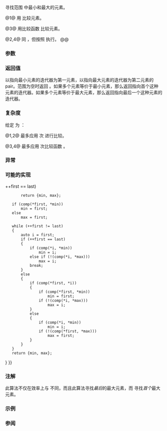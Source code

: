 {{cpp/title|minmax_element}}
{{cpp/algorithm/navbar}}
{{dcl begin}}
{{dcl header|algorithm}}
{{dcla|num=1|since=c++11|notes={{mark constexpr since c++17}}|
template&lt; class ForwardIt &gt;
std::pair&lt;ForwardIt, ForwardIt&gt;
    minmax_element( ForwardIt first, ForwardIt last );
}}
{{dcl|num=2|since=c++17|
template&lt; class ExecutionPolicy, class ForwardIt &gt;
std::pair&lt;ForwardIt, ForwardIt&gt;
    minmax_element( ExecutionPolicy&amp;&amp; policy,
                    ForwardIt first, ForwardIt last );
}}
{{dcla|num=3|since=c++11|notes={{mark constexpr since c++17}}|
template&lt; class ForwardIt, class Compare &gt;
std::pair&lt;ForwardIt, ForwardIt&gt;
    minmax_element( ForwardIt first, ForwardIt last, Compare comp );
}}
{{dcl|num=4|since=c++17|
template&lt; class ExecutionPolicy, class ForwardIt, class Compare &gt;
std::pair&lt;ForwardIt, ForwardIt&gt;
    minmax_element( ExecutionPolicy&amp;&amp; policy,
                    ForwardIt first, ForwardIt last, Compare comp );
}}
{{dcl end}}

寻找范围 {{range|first|last}} 中最小和最大的元素。

@1@ 用 {{rev inl|until=c++20|{{c/core|operator&lt;}}}}{{rev inl|since=c++20|{{c|std::less{}&lt;!----&gt;}}}} 比较元素。

@3@ 用比较函数 {{c|comp}} 比较元素。

@2,4@ 同 {{v|1,3}}，但按照 {{c|policy}} 执行。
@@ {{cpp/algorithm/parallel overload precondition|plural=yes}}

===参数===
{{par begin}}
{{par range|3=要检验的}}
{{par exec pol}}
{{par cmp|cmp|p1=ForwardIt}}
{{par hreq}}
{{par req named|ForwardIt|ForwardIterator}}
{{par end}}

===返回值===
以指向最小元素的迭代器为第一元素，以指向最大元素的迭代器为第二元素的 pair。范围为空时返回 {{c|std::make_pair(first, first)}}。如果多个元素等价于最小元素，那么返回指向首个这种元素的迭代器。如果多个元素等价于最大元素，那么返回指向最后一个这种元素的迭代器。

===复杂度===
给定 {{mathjax-or|\(\scriptsize N\)|N}} 为 {{c|std::distance(first, last)}}：

@1,2@ 最多应用 {{mathjax-or|\(\scriptsize \max(\left\lfloor \frac{3}{2}(N-1) \right\rfloor, 0)\)|max(⌊{{mfrac|3|2}}(N-1)⌋,0)}} 次 {{rev inl|until=c++20|{{c/core|operator&lt;}}}}{{rev inl|since=c++20|{{c|std::less{}&lt;!----&gt;}}}} 进行比较。

@3,4@ 最多应用 {{mathjax-or|\(\scriptsize \max(\left\lfloor \frac{3}{2}(N-1) \right\rfloor, 0)\)|max(⌊{{mfrac|3|2}}(N-1)⌋,0)}} 次比较函数 {{c|comp}}。

===异常===
{{cpp/algorithm/parallel exceptions reporting behavior|singular=no}}

===可能的实现===
{{eq impl
|title1=minmax_element|ver1=1|1=
template&lt;class ForwardIt&gt;
std::pair&lt;ForwardIt, ForwardIt&gt;
    minmax_element(ForwardIt first, ForwardIt last)
{
    using value_type = typename std::iterator_traits&lt;ForwardIt&gt;::value_type;
    return std::minmax_element(first, last, std::less&lt;value_type&gt;());
}
|title2=minmax_element|ver2=3|2=
template&lt;class ForwardIt, class Compare&gt;
std::pair&lt;ForwardIt, ForwardIt&gt;
    minmax_element(ForwardIt first, ForwardIt last, Compare comp)
{
    auto min = first, max = first;
    
    if (first == last {{!!}} ++first == last)
        return {min, max};
    
    if (comp(*first, *min))
        min = first;
    else
        max = first;
    
    while (++first != last)
    {
        auto i = first;
        if (++first == last)
        {
            if (comp(*i, *min))
                min = i;
            else if (!(comp(*i, *max)))
                max = i;
            break;
        }
        else
        {
            if (comp(*first, *i))
            {
                if (comp(*first, *min))
                    min = first;
                if (!(comp(*i, *max)))
                    max = i;
            }
            else
            {
                if (comp(*i, *min))
                    min = i;
                if (!(comp(*first, *max)))
                    max = first;
            }
        }
    }
    return {min, max};
}
}}

===注解===
此算法不仅在效率上与 {{c|std::make_pair(std::min_element(), std::max_element())}} 不同，而且此算法寻找''最后''{{sep}}的最大元素，而 {{lc|std::max_element}} 寻找''首个''{{sep}}最大元素。

===示例===
{{example
|
|code=
#include &lt;algorithm&gt;
#include &lt;iostream&gt;
 
int main()
{
    const auto v = {3, 9, 1, 4, 2, 5, 9};
    const auto [min, max] = std::minmax_element(begin(v), end(v));

    std::cout &lt;&lt; "min = " &lt;&lt; *min &lt;&lt; ", max = " &lt;&lt; *max &lt;&lt; '\n';
}
|output=
min = 1, max = 9
}}

===参阅===
{{dsc begin}}
{{dsc inc|cpp/algorithm/dsc min_element}}
{{dsc inc|cpp/algorithm/dsc max_element}}
{{dsc inc|cpp/algorithm/ranges/dsc minmax_element}}
{{dsc end}}

{{langlinks|de|en|es|fr|it|ja|pt|ru}}
